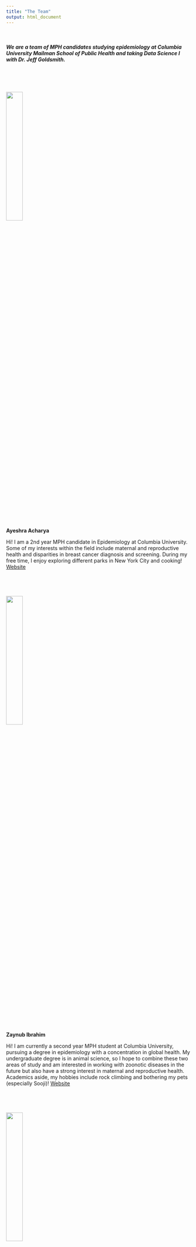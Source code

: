 ```yaml
---
title: "The Team"
output: html_document
---
```


<br>

##### We are a team of MPH candidates studying epidemiology at Columbia University Mailman School of Public Health and taking Data Science I with Dr. Jeff Goldsmith.

<br>


# <img src="images/ayeshra.jpg" style="width:30%" class="left"> 
**Ayeshra Acharya**

Hi! I am a 2nd year MPH candidate in Epidemiology at Columbia University. Some of my interests within the field include maternal and reproductive health and disparities in breast cancer diagnosis and screening. During my free time, I enjoy exploring different parks in New York City and cooking! [Website](https://aacharya7.github.io/)

<br>

# <img src="images/zaynub.jpg" style="width:30%" class="left"> 
**Zaynub Ibrahim**

Hi! I am currently a second year MPH student at Columbia University, pursuing a degree in epidemiology with a concentration in global health. My undergraduate degree is in animal science, so I hope to combine these two areas of study and am interested in working with zoonotic diseases in the future but also have a strong interest in maternal and reproductive health. Academics aside, my hobbies include rock climbing and bothering my pets (especially Sooji)! [Website](https://zaynub.github.io/zi2125.github.io/)

<br>

# <img src="images/cynthia.jpg" style="width:30%" class="left"> 
**Cynthia Liu**

I'm Cynthia, an MPH candidate in epidemiology with a certificate in applied biostatistics. I'm passionate about intersections in technology and health that can streamline existing systems and reduce inequity. I hope to use my engineering and public health background to advocate for data-driven and ethical business decisions in my post-graduate career as a management consultant. In my free time, I can be found knitting slightly lopsided sweaters while watching professional esports, particularly League of Legends and Valorant. [Website](https://cynthialiu208.github.io/)

<br> 

# <img src="images/shelley.jpg" style="width:30%" class="left"> 
**Shelley Shen** 

Hi, I'm Shelley and my degree focuses on epidemiology and health policy. My professional interests include the built environment, chronic disease, health disparities, and policy effectiveness. I hope to utilize data analysis and visualization to influence policies that can improve our physical and social environments and, subsequently, transform our health outcomes. Outside the classroom, I enjoy hiking, skiing, visiting art museums, and exploring new recipes. [Website](https://shelley-shen.github.io/)

<br>

# <img src="images/sooji.jpg" style="width:30%" class="left"> 
**Sooji**

Hi, I'm Sooji! Just a little ouch mouse that enjoys sleeping all day and getting belly rubs. Sometimes I wake up for snacks (my favorites are egg yolks and blueberries!). My role in providing moral support for this project was extremely important and I take my job very seriously! [Instagram](https://www.instagram.com/sooji.the.hedgehog/)
